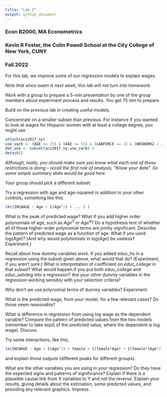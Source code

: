 ---
title: "Lab 5"
output: github_document
---
### Econ B2000, MA Econometrics
### Kevin R Foster, the Colin Powell School at the City College of New York, CUNY
### Fall 2022

For this lab, we improve some of our regression models to explain wages.

*Note that since exam is next week, this lab will not turn into homework.*

Work with a group to prepare a 5-min presentation by one of the group members about experiment process and results. You get 75 min to prepare.

Build on the previous lab in creating useful models.

Concentrate on a smaller subset than previous. For instance if you wanted to look at wages for Hispanic women with at least a college degree, you might use

```{r eval = FALSE}
attach(acs2017_ny)
use_varb <- (AGE >= 25) & (AGE <= 55) & (LABFORCE == 2) & (WKSWORK2 > 4) & (UHRSWORK >= 35) & (Hispanic == 1) & (female == 1) & ((educ_college == 1) | (educ_advdeg == 1))
dat_use <- subset(acs2017_ny,use_varb) # 
detach()
```

*Although, really, you should make sure you know what each one of those restrictions is doing -- recall the first rule of analysis, "Know your data". So some simple summary stats would be good here.*

Your group should pick a different subset.
  
Try a regression with age and age-squared in addition to your other controls, something like this:

```{r eval=FALSE}
lm((INCWAGE ~ Age + I(Age^2) + ... ) )

```

What is the peak of predicted wage? What if you add higher order polynomials of age, such as $Age^3$ or $Age^4$? Do a hypothesis test of whether all of those higher-order polynomial terms are jointly significant. Describe the pattern of predicted wage as a function of age. What if you used $log(Age)$? (And why would polynomials in $log(Age)$ be useless? Experiment.)

Recall about how dummy variables work. If you added educ_hs in a regression using the subset given above, what would that do? (Experiment, if you aren't sure.) What is interpretation of coefficient on *educ_college* in that subset? What would happen if you put both *educ_college* and *educ_advdeg* into a regression? Are your other dummy variables in the regression working sensibly with your selection criteria?

Why don't we use polynomial terms of dummy variables? Experiment.

What is the predicted wage, from your model, for a few relevant cases? Do those seem reasonable?

What is difference in regression from using log wage as the dependent variable? Compare the pattern of predicted values from the two models (remember to take exp() of the predicted value, where the dependent is log wage). Discuss.

Try some interactions, like this,
```{r eval=FALSE}
lm(INCWAGE ~ Age + I(Age^2) + female + I(female*Age) + I(female*(Age^2) + ... ) 
```
and explain those outputs (different peaks for different groups).

What are the other variables you are using in your regression? Do they have the expected signs and patterns of significance? Explain if there is a plausible causal link from X variables to Y and not the reverse. Explain your results, giving details about the estimation, some predicted values, and providing any relevant graphics. Impress.

